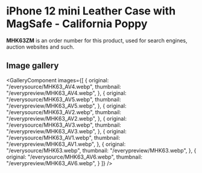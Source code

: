 
# iPhone 12 mini Leather Case with MagSafe - California Poppy

<Callout type='info' emoji='👉🏻'>**MHK63ZM** is an order number for this product, used for search engines, auction websites and such.</Callout>

## Image gallery

<GalleryComponent
    images={[
      {
        original: "/everysource/MHK63_AV4.webp",
        thumbnail: "/everypreview/MHK63_AV4.webp",
      },
      {
        original: "/everysource/MHK63_AV5.webp",
        thumbnail: "/everypreview/MHK63_AV5.webp",
      },
      {
        original: "/everysource/MHK63_AV2.webp",
        thumbnail: "/everypreview/MHK63_AV2.webp",
      },
      {
        original: "/everysource/MHK63_AV3.webp",
        thumbnail: "/everypreview/MHK63_AV3.webp",
      },
      {
        original: "/everysource/MHK63_AV1.webp",
        thumbnail: "/everypreview/MHK63_AV1.webp",
      },
      {
        original: "/everysource/MHK63.webp",
        thumbnail: "/everypreview/MHK63.webp",
      },
      {
        original: "/everysource/MHK63_AV6.webp",
        thumbnail: "/everypreview/MHK63_AV6.webp",
      }
    ]}
  />
